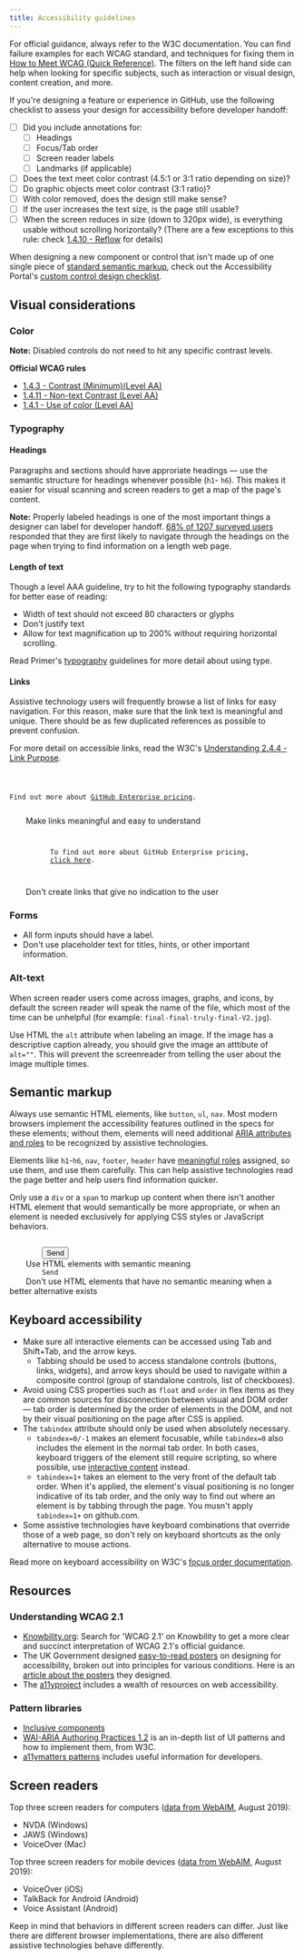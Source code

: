 ```yaml
---
title: Accessibility guidelines
---
```


For official guidance, always refer to the W3C documentation. You can find failure examples for each WCAG standard, and techniques for fixing them in [How to Meet WCAG (Quick Reference)](https://www.w3.org/WAI/WCAG21/quickref/?versions=2.1&showtechniques=148&currentsidebar=%23col_customize#visual-presentation). The filters on the left hand side can help when looking for specific subjects, such as interaction or visual design, content creation, and more. 

If you're designing a feature or experience in GitHub, use the following checklist to assess your design for accessibility before developer handoff:

- [ ]  Did you include annotations for:
    - [ ]  Headings
    - [ ]  Focus/Tab order
    - [ ]  Screen reader labels
    - [ ]  Landmarks (if applicable)
- [ ]  Does the text meet color contrast (4.5:1 or 3:1 ratio depending on size)?
- [ ]  Do graphic objects meet color contrast (3:1 ratio)?
- [ ]  With color removed, does the design still make sense?
- [ ]  If the user increases the text size, is the page still usable?
- [ ]  When the screen reduces in size (down to 320px wide), is everything usable without scrolling horizontally? (There are a few exceptions to this rule: check  [1.4.10 - Reflow](https://www.w3.org/WAI/WCAG21/Understanding/reflow.html) for details)

When designing a new component or control that isn't made up of one single piece of [standard semantic markup](https://developer.mozilla.org/en-US/docs/Web/HTML/Element), check out the Accessibility Portal's [custom control design checklist](https://www.a11yportal.com/guidelines/fundamentals/checklists.html#custom-control-checklist-ux).

## Visual considerations

### Color
<!-- TODO: insert photo of our colors with pass/fail-->
<!-- TODO: the following link doesn't exist.
For information about how GitHub meets color contrast guidelines, read the accessibility section under the color guidelines.-->
**Note:** Disabled controls do not need to hit any specific contrast levels. 

**Official WCAG rules**
- [1.4.3 - Contrast (Minimum)(Level AA)](https://www.w3.org/WAI/WCAG21/Understanding/contrast-minimum.html)
- [1.4.11 - Non-text Contrast (Level AA)](https://www.w3.org/WAI/WCAG21/Understanding/non-text-contrast.html)
- [1.4.1 - Use of color (Level AA)](https://www.w3.org/TR/UNDERSTANDING-WCAG20/visual-audio-contrast-without-color.html)

### Typography
#### Headings
<!-- TODO: insert photo of proper headings, labeled -->
Paragraphs and sections should have approriate headings — use the semantic structure for headings whenever possible (`h1`- `h6`). This makes it easier for visual scanning and screen readers to get a map of the page's content.

**Note:** Properly labeled headings is one of the most important things a designer can label for developer handoff. [68% of 1207 surveyed users](https://webaim.org/projects/screenreadersurvey8/) responded that they are first likely to navigate through the headings on the page when trying to find information on a length web page.

#### Length of text
Though a level AAA guideline, try to hit the following typography standards for better ease of reading:
- Width of text should not exceed 80 characters or glyphs 
- Don't justify text
- Allow for text magnification up to 200% without requiring horizontal scrolling.

Read Primer's [typography](https://primer.style/design/foundations/typography) guidelines for more detail about using type.

#### Links
Assistive technology users will frequently browse a list of links for easy navigation. For this reason, make sure that the link text is meaningful and unique. There should be as few duplicated references as possible to prevent confusion.

For more detail on accessible links, read the W3C's [Understanding 2.4.4 - Link Purpose](https://www.w3.org/WAI/WCAG21/Understanding/link-purpose-in-context.html).

<DoDontContainer stacked>
  <Do>
    <Code>
        <p>Find out more about <a href="#url">GitHub Enterprise pricing</a>.<br /></p>
    </Code>
    <Caption>
      Make links meaningful and easy to understand
    </Caption>
  </Do>
  <Dont>
    <Code>
        <p>
          To find out more about GitHub Enterprise pricing,
          <a href="#url">click here</a>.
        </p>
    </Code>
    <Caption>
      Don't create links that give no indication to the user
    </Caption>
  </Dont>
</DoDontContainer>

### Forms
- All form inputs should have a label.
- Don't use placeholder text for titles, hints, or other important information. 

### Alt-text
When screen reader users come across images, graphs, and icons, by default the screen reader will speak the name of the file, which most of the time can be unhelpful (for example: ``final-final-truly-final-V2.jpg``). 

Use HTML the `alt` attribute when labeling an image. If the image has a descriptive caption already, you should give the image an atttibute of `alt=""`. This will prevent the screenreader from telling the user about the image multiple times. 

## Semantic markup
Always use semantic HTML elements, like `button`, `ul`, `nav`. Most modern browsers implement the accessibility features outlined in the specs for these elements; without them, elements will need additional [ARIA attributes and roles](https://www.w3.org/TR/wai-aria-1.2/) to be recognized by assistive technologies.

Elements like `h1`-`h6`, `nav`, `footer`, `header` have [meaningful roles](https://www.w3.org/TR/wai-aria-1.2/#role_definitions) assigned, so use them, and use them carefully. This can help assistive technologies read the page better and help users find information quicker.

Only use a `div` or a `span` to markup up content when there isn't another HTML element that would semantically be more appropriate, or when an element is needed exclusively for applying CSS styles or JavaScript behaviors.

<DoDontContainer stacked>
  <Do>
    <Code>
        <button type="button" class="btn">Send</button>
    </Code>
    <Caption>
      Use HTML elements with semantic meaning
    </Caption>
  </Do>
  <Dont>
    <Code>
        <span class="btn">Send</span>
    </Code>
    <Caption>
      Don't use HTML elements that have no semantic meaning when a better alternative exists
    </Caption>
  </Dont>
</DoDontContainer>

## Keyboard accessibility
- Make sure all interactive elements can be accessed using Tab and Shift+Tab, and the arrow keys. 
  - Tabbing should be used to access standalone controls (buttons, links, widgets), and arrow keys should be used to navigate within a composite control (group of standalone controls, list of checkboxes).
- Avoid using CSS properties such as `float` and `order` in flex items as they are common sources for disconnection between visual and DOM order — tab order is determined by the order of elements in the DOM, and not by their visual positioning on the page after CSS is applied. 
- The `tabindex` attribute should only be used when absolutely necessary.
  - `tabindex=0/-1` makes an element focusable, while `tabindex=0` also includes the element in the normal tab order. In both cases, keyboard triggers of the element still require scripting, so where possible, use [interactive content](https://html.spec.whatwg.org/multipage/dom.html#interactive-content) instead.
  - `tabindex=1+` takes an element to the very front of the default tab order. When it's applied, the element's visual positioning is no longer indicative of its tab order, and the only way to find out where an element is by tabbing through the page. You musn't apply `tabindex=1+` on github.com.
- Some assistive technologies have keyboard combinations that override those of a web page, so don't rely on keyboard shortcuts as the only alternative to mouse actions.

Read more on keyboard accessibility on W3C's [focus order documentation](https://www.w3.org/WAI/WCAG21/Understanding/focus-order.html).

## Resources

### Understanding WCAG 2.1

- [Knowbility.org](https://knowbility.org/search/?q=WCAG+2.1): Search for 'WCAG 2.1' on Knowbility to get a more clear and succinct interpretation of WCAG 2.1's official guidance. 
- The UK Government designed [easy-to-read posters](https://github.com/UKHomeOffice/posters/blob/master/accessibility/dos-donts/posters_en-UK/accessibility-posters-set.pdf) on designing for accessibility, broken out into principles for various conditions. Here is an [article about the posters](https://accessibility.blog.gov.uk/2016/09/02/dos-and-donts-on-designing-for-accessibility/) they designed.
- The [a11yproject](https://www.a11yproject.com/resources/) includes a wealth of resources on web accessibility.

### Pattern libraries
- [Inclusive components](https://inclusive-components.design/)
- [WAI-ARIA Authoring Practices 1.2](https://www.w3.org/TR/wai-aria-practices-1.2/) is an in-depth list of UI patterns and how to implement them, from W3C. 
- [a11ymatters patterns](https://www.a11ymatters.com/patterns) includes useful information for developers.

## Screen readers

Top three screen readers for computers ([data from WebAIM](https://webaim.org/projects/screenreadersurvey8/), August 2019):
- NVDA (Windows)
- JAWS (Windows)
- VoiceOver (Mac)

Top three screen readers for mobile devices ([data from WebAIM](https://webaim.org/projects/screenreadersurvey8/), August 2019):
- VoiceOver (iOS)
- TalkBack for Android (Android)
- Voice Assistant (Android)

Keep in mind that behaviors in different screen readers can differ. Just like there are different browser implementations, there are also different assistive technologies behave differently.
